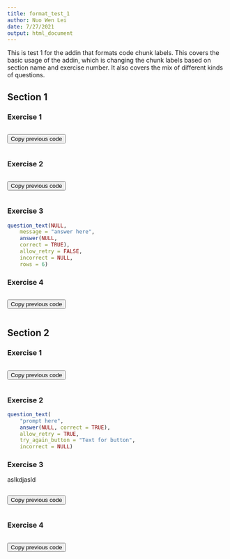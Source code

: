 ```yaml
---
title: format_test_1
author: Nuo Wen Lei
date: 7/27/2021
output: html_document
---
```


This is test 1 for the addin that formats code chunk labels. This covers the basic usage of the addin, which is changing the chunk labels based on section name and exercise number. It also covers the mix of different kinds of questions.

## Section 1
### 

### Exercise 1

```r

```

<button onclick = "transfer_code(this)">Copy previous code</button>

```r

```

### 

### Exercise 2

```r

```

<button onclick = "transfer_code(this)">Copy previous code</button>

```r

```

### 

### Exercise 3

```r
question_text(NULL,
	message = "answer here",
	answer(NULL,
	correct = TRUE),
	allow_retry = FALSE,
	incorrect = NULL,
	rows = 6)
```

### 

### Exercise 4

```r

```

<button onclick = "transfer_code(this)">Copy previous code</button>

```r

```

### 

## Section 2
### 

### Exercise 1

```r

```

<button onclick = "transfer_code(this)">Copy previous code</button>

```r

```

### 

### Exercise 2

```r
question_text(
	"prompt here",
	answer(NULL, correct = TRUE),
	allow_retry = TRUE,
	try_again_button = "Text for button",
	incorrect = NULL)
```

### 

### Exercise 3

aslkdjasld

```r

```

<button onclick = "transfer_code(this)">Copy previous code</button>

```r

```

### 

### Exercise 4

```r

```

<button onclick = "transfer_code(this)">Copy previous code</button>

```r

```

###
